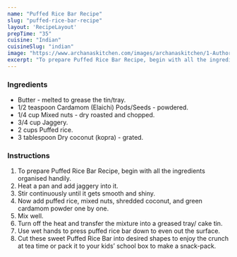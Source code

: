 ---
name: "Puffed Rice Bar Recipe"
slug: "puffed-rice-bar-recipe"
layout: 'RecipeLayout'
prepTime: "35"
cuisine: "Indian"
cuisineSlug: "indian"
image: "https://www.archanaskitchen.com/images/archanaskitchen/1-Author/Aarti_Sharma/puffed_rice_bar_recipe.jpg"
excerpt: "To prepare Puffed Rice Bar Recipe, begin with all the ingredients organised handily"
---

### Ingredients

- Butter - melted to grease the tin/tray.
- 1/2 teaspoon Cardamom (Elaichi) Pods/Seeds - powdered.
- 1/4 cup Mixed nuts - dry roasted and chopped.
- 3/4 cup Jaggery.
- 2 cups Puffed rice.
- 3 tablespoon Dry coconut (kopra) - grated.

### Instructions

1. To prepare Puffed Rice Bar Recipe, begin with all the ingredients organised handily.
1. Heat a pan and add jaggery into it.
1. Stir continuously until it gets smooth and shiny.
1. Now add puffed rice, mixed nuts, shredded coconut, and green cardamom powder one by one.
1. Mix well.
1. Turn off the heat and transfer the mixture into a greased tray/ cake tin.
1. Use wet hands to press puffed rice bar down to even out the surface.
1. Cut these sweet Puffed Rice Bar into desired shapes to enjoy the crunch at tea time or pack it to your kids’ school box to make a snack-pack.
